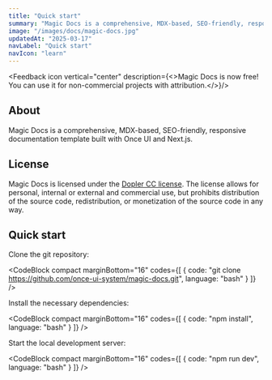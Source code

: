 ```yaml
---
title: "Quick start"
summary: "Magic Docs is a comprehensive, MDX-based, SEO-friendly, responsive documentation template built with Once UI and Next.js."
image: "/images/docs/magic-docs.jpg"
updatedAt: "2025-03-17"
navLabel: "Quick start"
navIcon: "learn"
---
```


<Feedback icon vertical="center" description={<>Magic Docs is now free! You can use it for non-commercial projects with attribution.</>}/>

## About

Magic Docs is a comprehensive, MDX-based, SEO-friendly, responsive documentation template built with Once UI and Next.js.

## License

Magic Docs is licensed under the [Dopler CC license](https://once-ui.com/products/magic-docs). The license allows for personal, internal or external and commercial use, but prohibits distribution of the source code, redistribution, or monetization of the source code in any way.

## Quick start

Clone the git repository:

<CodeBlock compact marginBottom="16" codes={[
  {
    code: "git clone https://github.com/once-ui-system/magic-docs.git",
    language: "bash"
  }
]} />

Install the necessary dependencies:

<CodeBlock compact marginBottom="16" codes={[
  {
    code: "npm install",
    language: "bash"
  }
]} />

Start the local development server:

<CodeBlock compact marginBottom="16" codes={[
  {
    code: "npm run dev",
    language: "bash"
  }
]} />